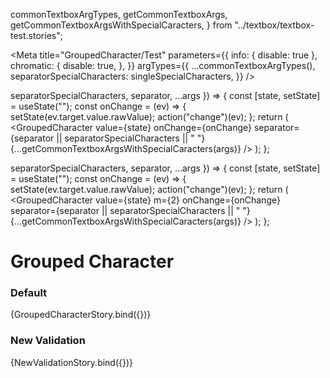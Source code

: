 
  commonTextboxArgTypes,
  getCommonTextboxArgs,
  getCommonTextboxArgsWithSpecialCaracters,
} from "../textbox/textbox-test.stories";

<Meta
  title="GroupedCharacter/Test"
  parameters={{
    info: { disable: true },
    chromatic: {
      disable: true,
    },
  }}
  argTypes={{
    ...commonTextboxArgTypes(),
    separatorSpecialCharacters: singleSpecialCharacters,
  }}
/>

  separatorSpecialCharacters,
  separator,
  ...args
}) => {
  const [state, setState] = useState("");
  const onChange = (ev) => {
    setState(ev.target.value.rawValue);
    action("change")(ev);
  };
  return (
    <GroupedCharacter
      value={state}
      onChange={onChange}
      separator={separator || separatorSpecialCharacters || " "}
      {...getCommonTextboxArgsWithSpecialCaracters(args)}
    />
  );
};

  separatorSpecialCharacters,
  separator,
  ...args
}) => {
  const [state, setState] = useState("");
  const onChange = (ev) => {
    setState(ev.target.value.rawValue);
    action("change")(ev);
  };
  return (
    <CarbonProvider validationRedesignOptIn>
      <GroupedCharacter
        value={state}
        m={2}
        onChange={onChange}
        separator={separator || separatorSpecialCharacters || " "}
        {...getCommonTextboxArgsWithSpecialCaracters(args)}
      />
    </CarbonProvider>
  );
};

# Grouped Character

### Default

<Canvas>
  <Story
    name="default"
    args={{
      groups: [2, 2, 4],
      separator: "-",
      separatorSpecialCharacters: undefined,
      ...getCommonTextboxArgs(),
    }}
  >
    {GroupedCharacterStory.bind({})}
  </Story>
</Canvas>

### New Validation

<Canvas>
  <Story
    name="new validation"
    args={{
      groups: [2, 2, 4],
      separator: "-",
      separatorSpecialCharacters: undefined,
      ...getCommonTextboxArgs(),
    }}
  >
    {NewValidationStory.bind({})}
  </Story>
</Canvas>
